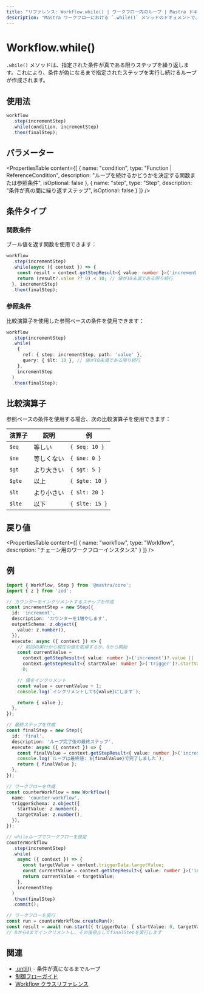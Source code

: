 ```yaml
---
title: "リファレンス: Workflow.while() | ワークフロー内のループ | Mastra ドキュメント"
description: "Mastra ワークフローにおける `.while()` メソッドのドキュメントで、指定された条件が真である限りステップを繰り返します。"
---
```


# Workflow.while()

`.while()` メソッドは、指定された条件が真である限りステップを繰り返します。これにより、条件が偽になるまで指定されたステップを実行し続けるループが作成されます。

## 使用法

```typescript
workflow
  .step(incrementStep)
  .while(condition, incrementStep)
  .then(finalStep);
```

## パラメーター

<PropertiesTable
  content={[
    {
      name: "condition",
      type: "Function | ReferenceCondition",
      description: "ループを続けるかどうかを決定する関数または参照条件",
      isOptional: false
    },
    {
      name: "step",
      type: "Step",
      description: "条件が真の間に繰り返すステップ",
      isOptional: false
    }
  ]}
/>

## 条件タイプ

### 関数条件

ブール値を返す関数を使用できます：

```typescript
workflow
  .step(incrementStep)
  .while(async ({ context }) => {
    const result = context.getStepResult<{ value: number }>('increment');
    return (result?.value ?? 0) < 10; // 値が10未満である限り続行
  }, incrementStep)
  .then(finalStep);
```

### 参照条件

比較演算子を使用した参照ベースの条件を使用できます：

```typescript
workflow
  .step(incrementStep)
  .while(
    {
      ref: { step: incrementStep, path: 'value' },
      query: { $lt: 10 }, // 値が10未満である限り続行
    },
    incrementStep
  )
  .then(finalStep);
```

## 比較演算子

参照ベースの条件を使用する場合、次の比較演算子を使用できます：

| 演算子   | 説明             | 例         |
|----------|------------------|------------|
| `$eq`    | 等しい           | `{ $eq: 10 }` |
| `$ne`    | 等しくない       | `{ $ne: 0 }` |
| `$gt`    | より大きい       | `{ $gt: 5 }` |
| `$gte`   | 以上             | `{ $gte: 10 }` |
| `$lt`    | より小さい       | `{ $lt: 20 }` |
| `$lte`   | 以下             | `{ $lte: 15 }` |

## 戻り値

<PropertiesTable
  content={[
    {
      name: "workflow",
      type: "Workflow",
      description: "チェーン用のワークフローインスタンス"
    }
  ]}
/>

## 例

```typescript
import { Workflow, Step } from '@mastra/core';
import { z } from 'zod';

// カウンターをインクリメントするステップを作成
const incrementStep = new Step({
  id: 'increment',
  description: 'カウンターを1増やします',
  outputSchema: z.object({
    value: z.number(),
  }),
  execute: async ({ context }) => {
    // 前回の実行から現在の値を取得するか、0から開始
    const currentValue =
      context.getStepResult<{ value: number }>('increment')?.value ||
      context.getStepResult<{ startValue: number }>('trigger')?.startValue ||
      0;

    // 値をインクリメント
    const value = currentValue + 1;
    console.log(`インクリメントして${value}にします`);

    return { value };
  },
});

// 最終ステップを作成
const finalStep = new Step({
  id: 'final',
  description: 'ループ完了後の最終ステップ',
  execute: async ({ context }) => {
    const finalValue = context.getStepResult<{ value: number }>('increment')?.value;
    console.log(`ループは最終値: ${finalValue}で完了しました`);
    return { finalValue };
  },
});

// ワークフローを作成
const counterWorkflow = new Workflow({
  name: 'counter-workflow',
  triggerSchema: z.object({
    startValue: z.number(),
    targetValue: z.number(),
  }),
});

// whileループでワークフローを設定
counterWorkflow
  .step(incrementStep)
  .while(
    async ({ context }) => {
      const targetValue = context.triggerData.targetValue;
      const currentValue = context.getStepResult<{ value: number }>('increment')?.value ?? 0;
      return currentValue < targetValue;
    },
    incrementStep
  )
  .then(finalStep)
  .commit();

// ワークフローを実行
const run = counterWorkflow.createRun();
const result = await run.start({ triggerData: { startValue: 0, targetValue: 5 } });
// 0から4までインクリメントし、その後停止してfinalStepを実行します
```

## 関連

- [.until()](./until.mdx) - 条件が真になるまでループ
- [制御フローガイド](../../workflows/control-flow.mdx#loop-control-with-until-and-while)
- [Workflow クラスリファレンス](./workflow.mdx)
